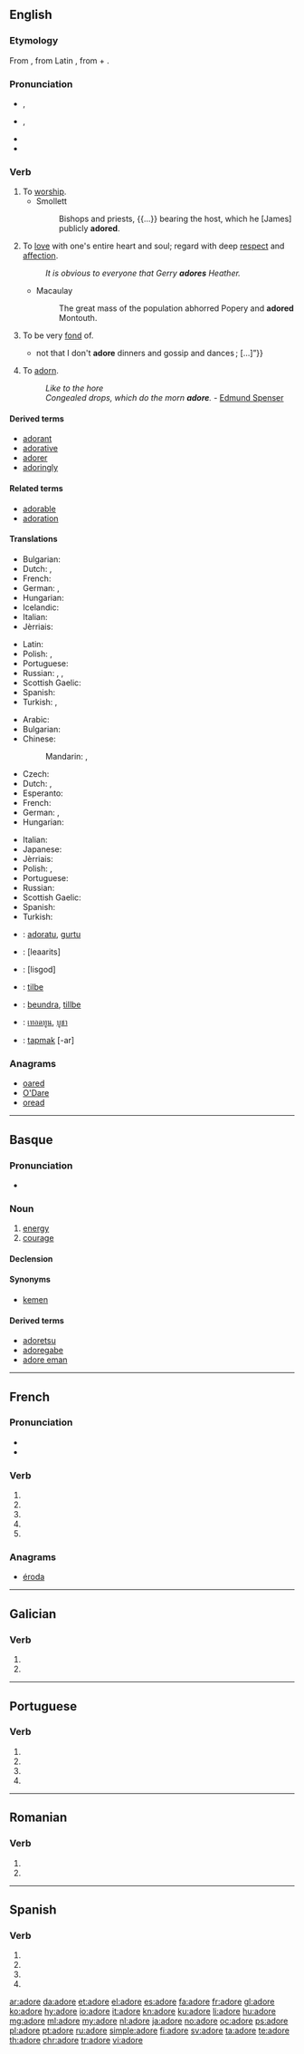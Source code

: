 {{also|adoré}}
==English==

===Etymology===
From {{etyl|fro|en}} {{term|adorer|lang=fro}}, from Latin {{term|adoro|lang=la}}, from {{term|ad||to|lang=la}} + {{term|oro|to speak, to pray|lang=la}}.

===Pronunciation===
* {{a|RP}} {{enPR|ədô'}}, {{IPA|/əˈdɔː/|lang=en}}
* {{a|US}} {{enPR|ədôr'}}, {{IPA|/əˈdɔːr/|lang=en}}
* {{audio|en-us-adore.ogg|Audio (US)|lang=en}}
* {{rhymes|ɔː(r)|lang=en}}

===Verb===
{{en-verb|ador|ing}}

# To [[worship]].
#* Smollett
#*: Bishops and priests, {{...}} bearing the host, which he [James] publicly '''adored'''.
# To [[love]] with one's entire heart and soul; regard with deep [[respect]] and [[affection]].
#: ''It is obvious to everyone that Gerry '''adores''' Heather.''
#* Macaulay
#*: The great mass of the population abhorred Popery and '''adored''' Montouth.
# To be very [[fond]] of.
#* {{quote-book|year=1907|author=[[w:Robert W. Chambers|Robert Chambers]]
|title=The Younger Set
|chapter=2/5|url=http://openlibrary.org/works/OL8127246W
|passage=“I ought to arise and go forth with timbrel and with dances ; but, do you know, I am not inclined to revels ?{{...}}not that I don't '''adore''' dinners and gossip and dances ;&nbsp;[&hellip;]”}}
# {{context|obsolete|lang=en}} To [[adorn]].
#: ''Like to the hore<br>Congealed drops, which do the morn '''adore'''.'' - [[w:Edmund Spenser|Edmund Spenser]]

====Derived terms====
* [[adorant]]
* [[adorative]]
* [[adorer]]
* [[adoringly]]

====Related terms====
* [[adorable]]
* [[adoration]]

====Translations====
{{trans-top|worship}}
* Bulgarian: {{t+|bg|боготворя|tr=bogotvorjá}}
* Dutch: {{t+|nl|aanbidden}}, {{t+|nl|adoreren}}
* French: {{t+|fr|adorer}}
* German: {{t+|de|anbeten}}, {{t+|de|verehren}}
* Hungarian: {{t+|hu|imád}}
* Icelandic: {{t|is|dýrka}}
* Italian: {{t+|it|adorare}}
* Jèrriais: {{t|roa-jer|adouother}}
{{trans-mid}}
* Latin: {{t+|la|adōrō}}
* Polish: {{t+|pl|uwielbiać}}, {{t+|pl|wielbić}}
* Portuguese: {{t+|pt|adorar}}
* Russian: {{t+|ru|боготворить|impf|tr=bogotvorít'}}, {{t+|ru|поклоняться|tr=poklonját'sja}} {{impf}} {{qualifier|+ [[dative case]]}}, {{t+|ru|преклоняться|tr=preklonját'sja}} {{impf}} {{qualifier|[[перед]] + [[instrumental case]]}}
* Scottish Gaelic: {{l/gd|dèan adhradh}}
* Spanish: {{t+|es|adorar}}
* Turkish: {{t+|tr|tapmak}}, {{t+|tr|tapınmak}}
{{trans-bottom}}

{{trans-top|love with entire heart and soul}}
* Arabic: {{t+|ar|عشق|tr=3áshiqa}}
* Bulgarian: {{t+|bg|обожавам|tr=obožávam}}
* Chinese:
*: Mandarin: {{t+|cmn|熱愛|sc=Hani}}, {{t+|cmn|热爱|tr=rè'ài|sc=Hani}}
* Czech: {{t|cs|zbožňovat}}
* Dutch: {{t+|nl|aanbidden}}, {{t+|nl|adoreren}}
* Esperanto: {{t|eo|adori}}
* French: {{t+|fr|adorer}}
* German: {{t+|de|anbeten}}, {{t+|de|verehren}}
* Hungarian: {{t+|hu|imád}}
{{trans-mid}}
* Italian: {{t+|it|adorare}}
* Japanese: {{t+|ja|熱愛|alt=熱愛する|tr=ねつあいする, netsuai-suru}}
* Jèrriais: {{t|roa-jer|adouother}}
* Polish: {{t+|pl|uwielbiać}}, {{t+|pl|ubóstwiać}}
* Portuguese: {{t+|pt|amar}}
* Russian: {{t+|ru|обожать|impf|tr=obožát'}}
* Scottish Gaelic: {{l/gd|gràdhaich}}
* Spanish: {{t+|es|querer}}
* Turkish: {{t+|tr|tapmak}}
{{trans-bottom}}

{{checktrans-top}}
* {{ttbc|eu}}: [[adoratu]], [[gurtu]]
* {{ttbc|he}}: {{t|he|להעריץ}} [leaarits]
* {{ttbc|he}}: {{t|he|לסגוד}} [lisgod]
* {{ttbc|no}}: [[tilbe]]
{{trans-mid}}
* {{ttbc|sv}}: [[beundra]], [[tillbe]]
* {{ttbc|th}}: [[เทอดทูน]], [[บูชา]]
* {{ttbc|tr}}: [[tapmak]] [-ar]
{{trans-bottom}}

===Anagrams===
* [[oared#English|oared]]
* [[O'Dare#English|O'Dare]]
* [[oread#English|oread]]

----

==Basque==

===Pronunciation===
* {{IPA|/a´do.ɾe/|lang=eu}}

===Noun===
{{head|eu|noun}}

# [[energy]]
# [[courage]]

====Declension====
{{eu-decl-inanim noun|av=1|kv=1}}

====Synonyms====
* [[kemen]]

====Derived terms====
* [[adoretsu]]
* [[adoregabe]]
* [[adore eman]]

----

==French==

===Pronunciation===
* {{IPA|/a.dɔʁ/|lang=fr}}
* {{audio|Fr-Paris--adore.ogg|Audio (Paris)|lang=fr}}

===Verb===
{{fr-verb-form}}

# {{conjugation of|adorer||1|s|pres|ind|lang=fr}}
# {{conjugation of|adorer||3|s|pres|ind|lang=fr}}
# {{conjugation of|adorer||1|s|pres|sub|lang=fr}}
# {{conjugation of|adorer||1|s|pres|sub|lang=fr}}
# {{conjugation of|adorer||2|s|imp|lang=fr}}

===Anagrams===
* [[éroda#French|éroda]]

----

==Galician==

===Verb===
{{gl-verb-form}}

# {{conjugation of|adorar||lang=gl|1|s|pres|sub}}
# {{conjugation of|adorar||lang=gl|3|s|pres|sub}}

----

==Portuguese==

===Verb===
{{pt-verb-form}}

# {{conjugation of|adorar||1|s|present|subjunctive|lang=pt}}
# {{conjugation of|adorar||3|s|present|subjunctive|lang=pt}}
# {{conjugation of|adorar||1|s|imperative|lang=pt}}
# {{conjugation of|adorar||3|s|imperative|lang=pt}}

----

==Romanian==

===Verb===
{{head|ro}}

# {{ro-form-verb|3s|sub|adora}}
# {{ro-form-verb|3p|sub|adora}}

----

==Spanish==

===Verb===
{{es-verb-form|adorar}}

# {{es-verb form of|ending=ar|mood=imperative|pers=2|formal=yes|number=singular|adorar}}
# {{es-verb form of|ending=ar|mood=subjunctive|tense=present|pers=1|number=singular|adorar}}
# {{es-verb form of|ending=ar|mood=subjunctive|tense=present|pers=2|formal=yes|number=singular|adorar}}
# {{es-verb form of|ending=ar|mood=subjunctive|tense=present|pers=3|number=singular|adorar}}

[[ar:adore]]
[[da:adore]]
[[et:adore]]
[[el:adore]]
[[es:adore]]
[[fa:adore]]
[[fr:adore]]
[[gl:adore]]
[[ko:adore]]
[[hy:adore]]
[[io:adore]]
[[it:adore]]
[[kn:adore]]
[[ku:adore]]
[[li:adore]]
[[hu:adore]]
[[mg:adore]]
[[ml:adore]]
[[my:adore]]
[[nl:adore]]
[[ja:adore]]
[[no:adore]]
[[oc:adore]]
[[ps:adore]]
[[pl:adore]]
[[pt:adore]]
[[ru:adore]]
[[simple:adore]]
[[fi:adore]]
[[sv:adore]]
[[ta:adore]]
[[te:adore]]
[[th:adore]]
[[chr:adore]]
[[tr:adore]]
[[vi:adore]]
